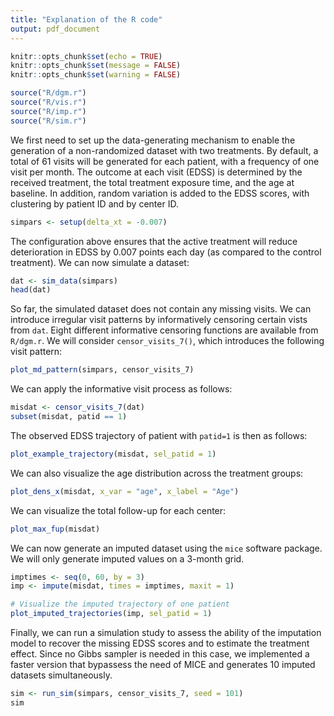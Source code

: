 ```yaml
---
title: "Explanation of the R code"
output: pdf_document
---
```


```r
knitr::opts_chunk$set(echo = TRUE)
knitr::opts_chunk$set(message = FALSE)
knitr::opts_chunk$set(warning = FALSE)
```


```r
source("R/dgm.r")
source("R/vis.r")
source("R/imp.r")
source("R/sim.r")
```

We first need to set up the data-generating mechanism to enable the generation of a non-randomized dataset with two treatments. By default, a total of 61 visits will be generated for each patient, with a frequency of one visit per month. The outcome at each visit (EDSS) is determined by the received treatment, the total treatment exposure time, and the age at baseline. In addition, random variation is added to the EDSS scores, with clustering by patient ID and by center ID. 

```r
simpars <- setup(delta_xt = -0.007) 
```

The configuration above ensures that the active treatment will reduce deterioration in EDSS by 0.007 points each day (as compared to the control treatment). We can now simulate a dataset:

```r
dat <- sim_data(simpars)
head(dat)
```

So far, the simulated dataset does not contain any missing visits. We can introduce irregular visit patterns by informatively censoring certain vists from `dat`. Eight different informative censoring functions are available from `R/dgm.r`. We will consider `censor_visits_7()`, which introduces the following visit pattern:

```r
plot_md_pattern(simpars, censor_visits_7)
```

We can apply the informative visit process as follows:

```r
misdat <- censor_visits_7(dat)
subset(misdat, patid == 1)
```

The observed EDSS trajectory of patient with `patid=1` is then as follows:

```r
plot_example_trajectory(misdat, sel_patid = 1)
```

We can also visualize the age distribution across the treatment groups:

```r
plot_dens_x(misdat, x_var = "age", x_label = "Age")
```

We can visualize the total follow-up for each center:

```r
plot_max_fup(misdat)
```

We can now generate an imputed dataset using the `mice` software package. We will only generate imputed values on a 3-month grid. 

```r
imptimes <- seq(0, 60, by = 3)
imp <- impute(misdat, times = imptimes, maxit = 1)

# Visualize the imputed trajectory of one patient
plot_imputed_trajectories(imp, sel_patid = 1)
```

Finally, we can run a simulation study to assess the ability of the imputation model to recover the missing EDSS scores and to estimate the treatment effect. Since no Gibbs sampler is needed in this case, we implemented a faster version that bypassess the need of MICE and generates 10 imputed datasets simultaneously.

```r
sim <- run_sim(simpars, censor_visits_7, seed = 101)
sim
```
